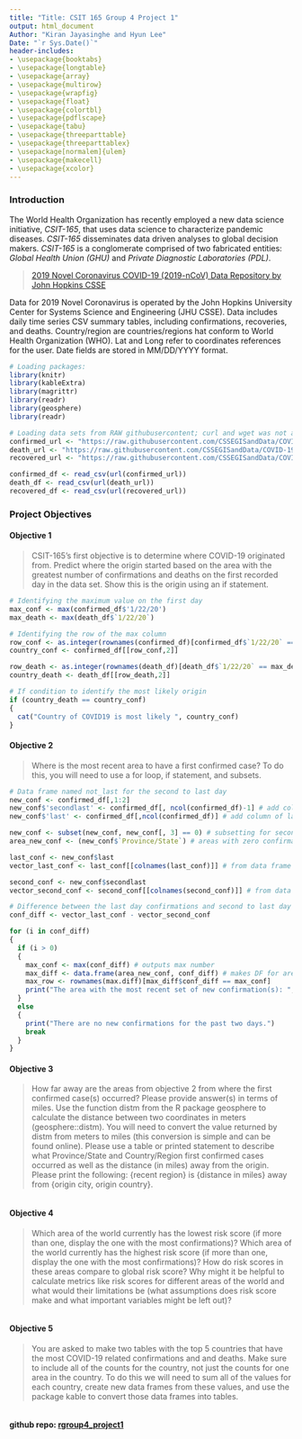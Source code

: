 ```yaml
---
title: "Title: CSIT 165 Group 4 Project 1"
output: html_document
Author: "Kiran Jayasinghe and Hyun Lee"
Date: "`r Sys.Date()`"
header-includes:
- \usepackage{booktabs}
- \usepackage{longtable}
- \usepackage{array}
- \usepackage{multirow}
- \usepackage{wrapfig}
- \usepackage{float}
- \usepackage{colortbl}
- \usepackage{pdflscape}
- \usepackage{tabu}
- \usepackage{threeparttable}
- \usepackage{threeparttablex}
- \usepackage[normalem]{ulem}
- \usepackage{makecell}
- \usepackage{xcolor}
---
```


### Introduction
The World Health Organization has recently employed a new data science initiative, *CSIT-165*, that uses data science to characterize pandemic diseases.
*CSIT-165* disseminates data driven analyses to global decision makers.
*CSIT-165* is a conglomerate comprised of two fabricated entities: *Global Health Union (GHU)* and *Private Diagnostic Laboratories (PDL)*. 

> [2019 Novel Coronavirus COVID-19 (2019-nCoV) Data Repository by John Hopkins CSSE](https://github.com/CSSEGISandData/COVID-19/tree/master/csse_covid_19_data/csse_covid_19_time_series)

Data for 2019 Novel Coronavirus is operated by the John Hopkins University Center for Systems Science and Engineering (JHU CSSE).
Data includes daily time series CSV summary tables, including confirmations, recoveries, and deaths. 
Country/region are countries/regions hat conform to World Health Organization (WHO).
Lat and Long refer to coordinates references for the user. 
Date fields are stored in MM/DD/YYYY format.

```r
# Loading packages:
library(knitr)
library(kableExtra)
library(magrittr)
library(readr)
library(geosphere)
library(readr)

# Loading data sets from RAW githubusercontent; curl and wget was not available
confirmed_url <- "https://raw.githubusercontent.com/CSSEGISandData/COVID-19/master/csse_covid_19_data/csse_covid_19_time_series/time_series_covid19_confirmed_global.csv"
death_url <- "https://raw.githubusercontent.com/CSSEGISandData/COVID-19/master/csse_covid_19_data/csse_covid_19_time_series/time_series_covid19_deaths_global.csv"
recovered_url <- "https://raw.githubusercontent.com/CSSEGISandData/COVID-19/master/csse_covid_19_data/csse_covid_19_time_series/time_series_covid19_recovered_global.csv"

confirmed_df <- read_csv(url(confirmed_url))
death_df <- read_csv(url(death_url))
recovered_df <- read_csv(url(recovered_url))
```


### Project Objectives

#### Objective 1
> CSIT-165’s first objective is to determine where COVID-19 originated from. Predict where the origin started based on the area with the greatest number of confirmations and deaths on the first recorded day in the data set. Show this is the origin using an if statement.

```r
# Identifying the maximum value on the first day
max_conf <- max(confirmed_df$'1/22/20')
max_death <- max(death_df$`1/22/20`)

# Identifying the row of the max column
row_conf <- as.integer(rownames(confirmed_df)[confirmed_df$`1/22/20` == max_conf])
country_conf <- confirmed_df[[row_conf,2]]

row_death <- as.integer(rownames(death_df)[death_df$`1/22/20` == max_death])
country_death <- death_df[[row_death,2]]

# If condition to identify the most likely origin
if (country_death == country_conf)
{
  cat("Country of COVID19 is most likely ", country_conf)
}
```

#### Objective 2
> Where is the most recent area to have a first confirmed case? To do this, you will need to use a for loop, if statement, and subsets.

```r
# Data frame named not_last for the second to last day
new_conf <- confirmed_df[,1:2]
new_conf$'secondlast' <- confirmed_df[, ncol(confirmed_df)-1] # add column of second to last day
new_conf$'last' <- confirmed_df[,ncol(confirmed_df)] # add column of last day

new_conf <- subset(new_conf, new_conf[, 3] == 0) # subsetting for second to last day equal to zero confirmations
area_new_conf <- (new_conf$`Province/State`) # areas with zero confirmations

last_conf <- new_conf$last
vector_last_conf <- last_conf[[colnames(last_conf)]] # from data frame to vector for binary operations

second_conf <- new_conf$secondlast
vector_second_conf <- second_conf[[colnames(second_conf)]] # from data frame to vector for binary operations

# Difference between the last day confirmations and second to last day confirmations greater than zero to indicate most recent new confirmations
conf_diff <- vector_last_conf - vector_second_conf

for (i in conf_diff)
{
  if (i > 0)
  {
    max_conf <- max(conf_diff) # outputs max number
    max_diff <- data.frame(area_new_conf, conf_diff) # makes DF for area identification
    max_row <- rownames(max.diff)[max_diff$conf_diff == max_conf]
    print("The area with the most recent set of new confirmation(s): ", max_row )
  }
  else
  {
    print("There are no new confirmations for the past two days.")
    break
  }
}


```

#### Objective 3
> How far away are the areas from objective 2 from where the first confirmed case(s) occurred? Please provide answer(s) in terms of miles. Use the function distm from the R package geosphere to calculate the distance between two coordinates in meters (geosphere::distm). You will need to convert the value returned by distm from meters to miles (this conversion is simple and can be found online). Please use a table or printed statement to describe what Province/State and Country/Region first confirmed cases occurred as well as the distance (in miles) away from the origin. Please print the following: {recent region} is {distance in miles} away from {origin city, origin country}.

```r





```

#### Objective 4
> Which area of the world currently has the lowest risk score (if more than one, display the one with the most confirmations)? Which area of the world currently has the highest risk score (if more than one, display the one with the most confirmations)? How do risk scores in these areas compare to global risk score? Why might it be helpful to calculate metrics like risk scores for different areas of the world and what would their limitations be (what assumptions does risk score make and what important variables might be left out)?

```r





```

#### Objective 5
> You are asked to make two tables with the top 5 countries that have the most COVID-19 related confirmations and and deaths. Make sure to include all of the counts for the country, not just the counts for one area in the country. To do this we will need to sum all of the values for each country, create new data frames from these values, and use the package kable to convert those data frames into tables.

```r





```

#### github repo: [rgroup4_project1](https://github.com/unleel/rgroup4_project1)
